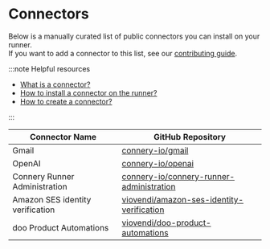 # Connectors

Below is a manually curated list of public connectors you can install on your runner.<br/>
If you want to add a connector to this list, see our [contributing guide](https://github.com/connery-io/connery/blob/main/CONTRIBUTING.md).

:::note Helpful resources

- [What is a connector?](/docs/introduction/core-concepts#connector)
- [How to install a connector on the runner?](/docs/quick-start/install-connector-on-the-runner)
- [How to create a connector?](/docs/guides/create-connector)

:::

| Connector Name                   | GitHub Repository                                                                                         |
| -------------------------------- | --------------------------------------------------------------------------------------------------------- |
| Gmail                            | [connery-io/gmail](https://github.com/connery-io/gmail)                                                   |
| OpenAI                           | [connery-io/openai](https://github.com/connery-io/openai)                                                 |
| Connery Runner Administration    | [connery-io/connery-runner-administration](https://github.com/connery-io/connery-runner-administration)   |
| Amazon SES identity verification | [viovendi/amazon-ses-identity-verification](https://github.com/viovendi/amazon-ses-identity-verification) |
| doo Product Automations          | [viovendi/doo-product-automations](https://github.com/viovendi/doo-product-automations)                   |
